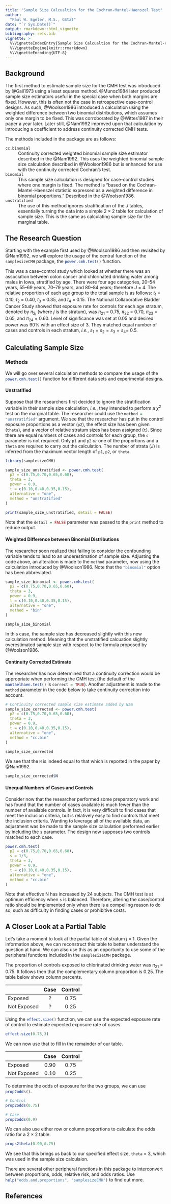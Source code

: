 ```yaml
---
title: "Sample Size Calcualtion for the Cochran-Mantel-Haenszel Test"
author:
  "Paul W. Egeler, M.S., GStat"
date: "`r Sys.Date()`"
output: rmarkdown::html_vignette
bibliography: refs.bib
vignette: >
  %\VignetteIndexEntry{Sample Size Calcualtion for the Cochran-Mantel-Haenszel Test}
  %\VignetteEngine{knitr::rmarkdown}
  %\VignetteEncoding{UTF-8}
---
```

<!--
May someday want output:
  pdf_document
  rmarkdown::html_vignette
  word_document
-->

## Background

The first method to estimate sample size for the CMH test was introduced by @Gail1973 using a least squares method. @Munoz1984 later produced sample size estimators useful in the special case when both margins are fixed. However, this is often not the case in retrospective case-control designs. As such, @Woolson1986 introduced a calculation using the weighted difference between two binomial distributions, which assumes only one margin to be fixed. This was corroborated by @Wittes1987 in their paper a year later. Later still, @Nam1992 improved upon that calculation by introducing a coefficient to address continuity corrected CMH tests.

The methods included in the package are as follows:

`cc.binomial`
  : Continuity corrected weighted binomial sample size estimator described
  in the @Nam1992. This uses the weighted binomial sample size
  calculation described in @Woolson1986 but is enhanced
  for use with the continuity corrected Cochran's test.

`binomial`
  : This sample size calculation is designed for case-control studies
  where one margin is fixed. The method is "based on the
  Cochran-Mantel-Haenszel statistic expressed as a weighted difference in
  binomial proportions."
  Described in the @Woolson1986.

`unstratified`
  : The use of this method ignores stratification of the $J$ tables,
  essentially turning the data into a simple 2 $\times$ 2 table for
  calculation of sample size. This is the same as calculating sample
  size for the marginal table.

## The Research Question

Starting with the example first used by @Woolson1986 and then revisited by @Nam1992, we will explore the usage of the central function of the `samplesizeCMH`{.r} package, the `power.cmh.test()`{.r} function.

This was a case--control study which looked at whether there was an association between colon cancer and chlorinated drinking water among males in Iowa, stratified by age. There were four age categories, 20--54 years, 55--69 years, 70--79 years, and 80--84 years; therefore $J$ = 4. The relative proportion of each age group to the total sample is as follows: $t_1$ = 0.10, $t_2$ = 0.40, $t_3$ = 0.35, and $t_4$ = 0.15. The National Collaborative Bladder Cancer Study showed that exposure rate for controls for each age stratum, denoted by $\pi_{2j}$ (where $j$ is the stratum), was $\pi_{21}$ = 0.75, $\pi_{22}$ = 0.70, $\pi_{23}$ = 0.65, and $\pi_{24}$ = 0.60. Level of significance was set at 0.05 and desired power was 90% with an effect size of 3. They matched equal number of cases and controls in each stratum, *i.e.*, $s_1=s_2=s_3=s_4=$ 0.5.

## Calculating Sample Size

### Methods

We will go over several calculation methods to compare the usage of the `power.cmh.test()`{.r} function for different data sets and experimental designs.

#### Unstratified

Suppose that the researchers first decided to ignore the stratification variable in their sample size calculation, *i.e.*, they intended to perform a $\chi^2$ test on the marginal table. The researcher could use the `method = "unstratified"`{.r} argument. We see that the researcher has put in the control exposure proportions as a vector (`p2`), the effect size has been given (`theta`), and a vector of relative stratum sizes has been assigned (`t`). Since there are equal numbers of cases and controls for each group, the `s` parameter is not required. Only `p1` and `p2` *or* one of the proportions and a `theta` are required to carry out the calculation. The number of strata ($J$) is inferred from the maximum vector length of `p1`, `p2`, or `theta`.

```r
library(samplesizeCMH)

sample_size_unstratified <- power.cmh.test(
  p2 = c(0.75,0.70,0.65,0.60),
  theta = 3,
  power = 0.9,
  t = c(0.10,0.40,0.35,0.15),
  alternative = "one",
  method = "unstratified"
)

print(sample_size_unstratified, detail = FALSE)
```

Note that the `detail = FALSE`{.r} parameter was passed to the `print`{.r} method to reduce output.

#### Weighted Difference between Binomial Distributions

The researcher soon realized that failing to consider the confounding variable tends to lead to an underestimation of sample size. Adjusting the code above, an alteration is made to the `method` parameter, now using the calculation introduced by @Woolson1986. Note that the `"binomial"`{.r} option has been abbreviated.

```r
sample_size_binomial <- power.cmh.test(
  p2 = c(0.75,0.70,0.65,0.60),
  theta = 3,
  power = 0.9,
  t = c(0.10,0.40,0.35,0.15),
  alternative = "one",
  method = "bin"
)

sample_size_binomial
```

In this case, the sample size has decreased slightly with this new calculation method. Meaning that the unstratified calcuation slightly overestimated sample size with respect to the formula proposed by @Woolson1986.

#### Continuity Corrected Estimate

The researcher has now determined that a continuity correction would be appropriate when performing the CMH test (the default of the `mantaelhaen.test()`{.r} is `correct = TRUE`{.r}). Another adjustment is made to the `method` parameter in the code below to take continuity correction into account.

```r
# Continuity corrected sample size estimate added by Nam
sample_size_corrected <- power.cmh.test(
  p2 = c(0.75,0.70,0.65,0.60),
  theta = 3,
  power = 0.9,
  t = c(0.10,0.40,0.35,0.15),
  alternative = "one",
  method = "cc.bin"
)

sample_size_corrected
```

We see that the `N` is indeed equal to that which is reported in the paper by @Nam1992.

```r
sample_size_corrected$N
```

#### Unequal Numbers of Cases and Controls

Consider now that the researcher performed some preparatory work and has found that the number of cases available is much fewer than the number of available controls. In fact, it is very difficult to find cases that meet the inclusion criteria, but is relatively easy to find controls that meet the inclusion criteria. Wanting to leverage all of the available data, an adjustment was be made to the sample size calculation performed earlier by including the `s` parameter. The design now supposes two controls matched to each case.

```r
power.cmh.test(
  p2 = c(0.75,0.70,0.65,0.60),
  s = 1/3,
  theta = 3,
  power = 0.9,
  t = c(0.10,0.40,0.35,0.15),
  alternative = "one",
  method = "cc.bin"
)
```

Note that effective N has increased by 24 subjects. The CMH test is at optimum efficiency when `s` is balanced. Therefore, altering the case/control ratio should be implemented only when there is a compelling reason to do so, such as difficulty in finding cases or prohibitive costs.

## A Closer Look at a Partial Table

Let's take a moment to look at the partial table of stratum $j$ = 1. Given the information above, we can reconstruct this table to better understand the question at hand. We can also use this as an opportunity to use some of the peripheral functions included in the `samplesizeCMH`{.r} package.

The proportion of controls exposed to chlorinated drinking water was $\pi_{21}$ = 0.75. It follows then that the complementary column proportion is 0.25. The table below shows column percents.


|           |Case | Control |
------------|:---:|:-------:|
Exposed     | ?   | 0.75
Not Exposed | ?   | 0.25

Using the `effect.size()`{.r} function, we can use the expected exposure rate of control to estimate expected exposure rate of cases.

```r
effect.size(0.75,3)
```

We can now use that to fill in the remainder of our table.

|           |Case | Control |
------------|:---:|:-------:|
Exposed     | 0.90| 0.75
Not Exposed | 0.10| 0.25

To determine the odds of exposure for the two groups, we can use `prop2odds()`{.r}.

```r
# Control
prop2odds(0.75)

# Case
prop2odds(0.9)
```

We can also use either row or column proportions to calculate the odds ratio for a 2 $\times$ 2 table.

```r
props2theta(0.90,0.75)
```

We see that this brings us back to our specified effect size, `theta` = 3, which was used in the sample size calculaion.

There are several other peripheral functions in this package to interconvert between proportions, odds, relative risk, and odds ratios. Use `help("odds.and.proportions", "samplesizeCMH")`{.r} to find out more.

## References
